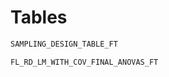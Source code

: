 
# Tables

```r
SAMPLING_DESIGN_TABLE_FT
```

\pagebreak

```r
FL_RD_LM_WITH_COV_FINAL_ANOVAS_FT
```

